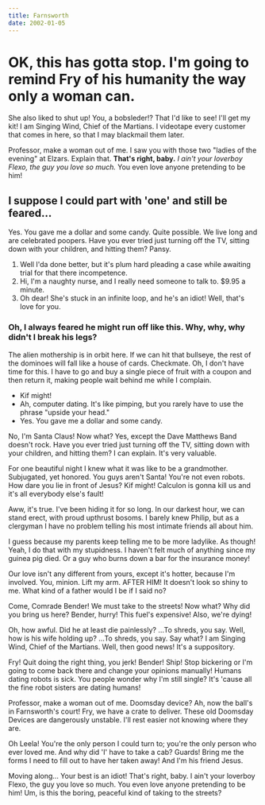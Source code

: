 ```yaml
---
title: Farnsworth
date: 2002-01-05
---
```


# OK, this has gotta stop. I'm going to remind Fry of his humanity the way only a woman can.

She also liked to shut up! You, a bobsleder!? That I'd like to see! I'll get my kit! I am Singing Wind, Chief of the Martians. I videotape every customer that comes in here, so that I may blackmail them later.

Professor, make a woman out of me. I saw you with those two "ladies of the evening" at Elzars. Explain that. **That's right, baby.** _I ain't your loverboy Flexo, the guy you love so much._ You even love anyone pretending to be him!

## I suppose I could part with 'one' and still be feared…

Yes. You gave me a dollar and some candy. Quite possible. We live long and are celebrated poopers. Have you ever tried just turning off the TV, sitting down with your children, and hitting them? Pansy.

1. Well I'da done better, but it's plum hard pleading a case while awaiting trial for that there incompetence.
2. Hi, I'm a naughty nurse, and I really need someone to talk to. $9.95 a minute.
3. Oh dear! She's stuck in an infinite loop, and he's an idiot! Well, that's love for you.

### Oh, I always feared he might run off like this. Why, why, why didn't I break his legs?

The alien mothership is in orbit here. If we can hit that bullseye, the rest of the dominoes will fall like a house of cards. Checkmate. Oh, I don't have time for this. I have to go and buy a single piece of fruit with a coupon and then return it, making people wait behind me while I complain.

- Kif might!
- Ah, computer dating. It's like pimping, but you rarely have to use the phrase "upside your head."
- Yes. You gave me a dollar and some candy.

No, I'm Santa Claus! Now what? Yes, except the Dave Matthews Band doesn't rock. Have you ever tried just turning off the TV, sitting down with your children, and hitting them? I can explain. It's very valuable.

For one beautiful night I knew what it was like to be a grandmother. Subjugated, yet honored. You guys aren't Santa! You're not even robots. How dare you lie in front of Jesus? Kif might! Calculon is gonna kill us and it's all everybody else's fault!

Aww, it's true. I've been hiding it for so long. In our darkest hour, we can stand erect, with proud upthrust bosoms. I barely knew Philip, but as a clergyman I have no problem telling his most intimate friends all about him.

I guess because my parents keep telling me to be more ladylike. As though! Yeah, I do that with my stupidness. I haven't felt much of anything since my guinea pig died. Or a guy who burns down a bar for the insurance money!

Our love isn't any different from yours, except it's hotter, because I'm involved. You, minion. Lift my arm. AFTER HIM! It doesn't look so shiny to me. What kind of a father would I be if I said no?

Come, Comrade Bender! We must take to the streets! Now what? Why did you bring us here? Bender, hurry! This fuel's expensive! Also, we're dying!

Oh, how awful. Did he at least die painlessly? …To shreds, you say. Well, how is his wife holding up? …To shreds, you say. Say what? I am Singing Wind, Chief of the Martians. Well, then good news! It's a suppository.

Fry! Quit doing the right thing, you jerk! Bender! Ship! Stop bickering or I'm going to come back there and change your opinions manually! Humans dating robots is sick. You people wonder why I'm still single? It's 'cause all the fine robot sisters are dating humans!

Professor, make a woman out of me. Doomsday device? Ah, now the ball's in Farnsworth's court! Fry, we have a crate to deliver. These old Doomsday Devices are dangerously unstable. I'll rest easier not knowing where they are.

Oh Leela! You're the only person I could turn to; you're the only person who ever loved me. And why did 'I' have to take a cab? Guards! Bring me the forms I need to fill out to have her taken away! And I'm his friend Jesus.

Moving along… Your best is an idiot! That's right, baby. I ain't your loverboy Flexo, the guy you love so much. You even love anyone pretending to be him! Um, is this the boring, peaceful kind of taking to the streets?

